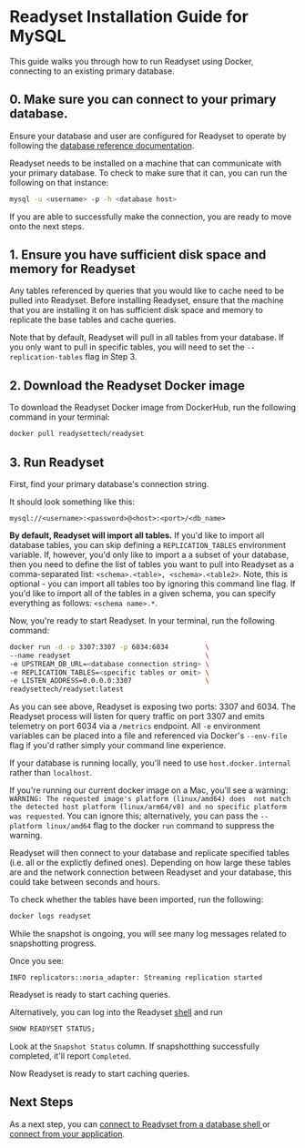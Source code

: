 
# Readyset Installation Guide for MySQL 

This guide walks you through how to run Readyset using Docker, connecting to an existing primary database.

## 0. Make sure you can connect to your primary database.  
Ensure your database and user are configured for Readyset to operate by following the [database reference documentation](/reference/configure-your-database/mysql/generic-db-directions).

Readyset needs to be installed on a machine that can communicate with your primary database. To check to make sure that it can, 
you can run the following on that instance:

```sh copy
mysql -u <username> -p -h <database host>
```
If you are able to successfully make the connection, you are ready to move onto the next steps.

## 1. Ensure you have sufficient disk space and memory for Readyset
Any tables referenced by queries that you would like to cache need to be pulled into Readyset. Before installing Readyset, 
ensure that the machine that you are installing it on has sufficient disk space and memory to replicate the base tables and 
cache queries. 


<Callout type="info"> Note that by default, Readyset will pull in all tables from your database. If you only want to pull in specific
tables, you will need to set the `--replication-tables` flag in Step 3.  </Callout>

## 2. Download the Readyset Docker image 
To download the Readyset Docker image from DockerHub, run the following command in your terminal:

```sh copy
docker pull readysettech/readyset
```

## 3. Run Readyset

First, find your primary database's connection string. 

It should look something like this: 

```mysql://<username>:<password>@<host>:<port>/<db_name>```

**By default, Readyset will import all tables.** If you'd like to import all database tables, 
you can skip defining a `REPLICATION_TABLES` environment variable. If, however, you'd only like
to import a a subset of your database, then you need to define the list of tables you want to pull 
into Readyset as a comma-separated list: ```<schema>.<table>, <schema>.<table2>```. 
Note, this is optional - you can import all tables too by ignoring this command line flag. If you'd 
like to import all of the tables in a given schema, you can specify everything as follows: ```<schema name>.*```. 

Now, you're ready to start Readyset. In your terminal, run the following command:  

```sh copy
docker run -d -p 3307:3307 -p 6034:6034         \
--name readyset                                 \
-e UPSTREAM_DB_URL=<database connection string> \
-e REPLICATION_TABLES=<specific tables or omit> \
-e LISTEN_ADDRESS=0.0.0.0:3307                  \
readysettech/readyset:latest
```

As you can see above, Readyset is exposing two ports: 3307 and 6034. The Readyset
process will listen for query traffic on port 3307 and emits telemetry on port 6034 via
a `/metrics` endpoint. All `-e` environment variables can be 
placed into a file and referenced via Docker's `--env-file` flag if you'd rather simply your command 
line experience.

<Callout type="info"> If your database is running locally, you'll need to 
use `host.docker.internal` rather than `localhost`. </Callout>

<Callout type="info">If you're running our current docker 
image on a Mac, you'll see a warning: `WARNING: The requested image's platform (linux/amd64) does 
not match the detected host platform (linux/arm64/v8) and no specific platform was requested`. You 
can ignore this; alternatively, you can pass the `--platform linux/amd64` flag to the docker 
`run` command to suppress the warning.  </Callout>

Readyset will then connect to your database and replicate specified tables (i.e. all or the explictly defined ones). 
Depending on how large these tables are and the network connection between Readyset and your database, 
this could take between seconds and hours. 

To check whether the tables have been imported, run the following: 

```sh copy
docker logs readyset
```

While the snapshot is ongoing, you will see many log messages related to snapshotting progress.

Once you see:

```
INFO replicators::noria_adapter: Streaming replication started
```

Readyset is ready to start caching queries.

Alternatively, you can log into the Readyset [shell](/get-started/connect/connect-via-database-shell) and run

```sql
SHOW READYSET STATUS;
```
Look at the `Snapshot Status` column. If snapshotthing successfully completed, 
it'll report `Completed`.

Now Readyset is ready to start caching queries.

## Next Steps

As a next step, you can [connect to Readyset from a database shell ](/get-started/connect/connect-via-database-shell) or [connect from your application](/get-started/connect/connect-an-application-via-an-orm). 
